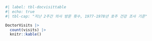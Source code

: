 ```r
#| label: tbl-docvisittable
#| echo: true
#| tbl-cap: "지난 2주간 의사 방문 횟수, 1977-1978년 호주 건강 조사 기준"

DoctorVisits |>
  count(visits) |>
  knitr::kable()
```
